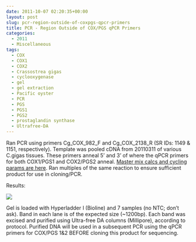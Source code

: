 ```yaml
---
date: 2011-10-07 02:20:35+00:00
layout: post
slug: pcr-region-outside-of-coxpgs-qpcr-primers
title: PCR - Region Outside of COX/PGS qPCR Primers
categories:
  - 2011
  - Miscellaneous
tags:
  - COX
  - COX1
  - COX2
  - Crassostrea gigas
  - cyclooxygenase
  - gel
  - gel extraction
  - Pacific oyster
  - PCR
  - PGS
  - PGS1
  - PGS2
  - prostaglandin synthase
  - Ultrafree-DA
---
```


Ran PCR using primers Cg_COX_982_F and Cg_COX_2138_R (SR IDs: 1149 & 1151, respectively). Template was pooled cDNA from 20110311 of various C.gigas tissues. These primers anneal 5' and 3' of where the qPCR primers for both COX1/PGS1 and COX2/PGS2 anneal. [Master mix calcs and cycling params are here](https://eagle.fish.washington.edu/Arabidopsis/20111006-02.jpg). Ran multiples of the same reaction to ensure sufficient product for use in cloning/PCR.

Results:

![](https://eagle.fish.washington.edu/Arabidopsis/20111006-01.JPG)

Gel is loaded with Hyperladder I (Bioline) and 7 samples (no NTC; don't ask). Band in each lane is of the expected size (~1200bp). Each band was excised and purified using Ultra-free DA columns (Millipore), according to protocol. Purified DNA will be used in a subsequent PCR using the qPCR primers for COX/PGS 1&2 BEFORE cloning this product for sequencing.
